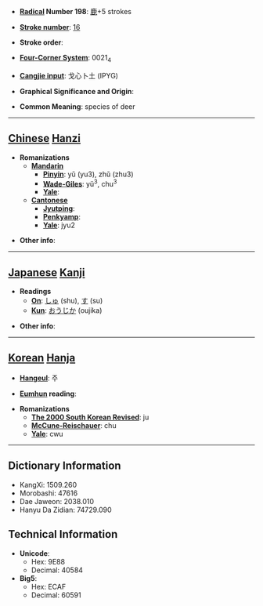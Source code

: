 * '''[[Wiktionary:Chinese radical index| Radical]] Number 198''': [[Wiktionary:Chinese radical index 鹿|鹿]]+5 strokes

* '''[[Wiktionary:Chinese total strokes index|Stroke number]]''': [[Wiktionary:Chinese total strokes index 16|16]]

* '''Stroke order''': 

* '''[[Wiktionary:Chinese four corner index|Four-Corner System]]''': 0021<sub>4</sub>

* '''[[Wiktionary:Chinese Cangjie index|Cangjie input]]''': 戈心卜土 (IPYG)

* '''Graphical Significance and Origin''': 

* '''Common Meaning''': species of deer

----

== [[Chinese]] [[Hanzi]] ==

* '''Romanizations'''
** '''[[Mandarin]]'''
*** '''[[Pinyin]]''': yǔ (yu3), zhǔ (zhu3)
*** '''[[Wade-Giles]]''': yü<sup>3</sup>, chu<sup>3</sup>
*** '''[[Yale]]''': 
** '''[[Cantonese]]'''
*** '''[[Jyutping]]''':
*** '''[[Penkyamp]]''': 
*** '''[[Yale]]''': jyu2

* '''Other info''': 

----

== [[Japanese]] [[Kanji]] ==

* '''Readings'''
** '''[[On]]''': [[しゅ]] (shu), [[す]] (su)
** '''[[Kun]]''': [[おうじか]] (oujika)

* '''Other info''':  

----

== [[Korean]] [[Hanja]] ==

* '''[[Hangeul]]''': 주

* '''[[Eumhun]] reading''': 

* '''Romanizations'''
** '''[[The 2000 South Korean Revised Romanization|The 2000 South Korean Revised]]''': ju
** '''[[McCune-Reischauer]]''': chu
** '''[[Yale]]''': cwu

----

== Dictionary Information ==

* KangXi: 1509.260
* Morobashi: 47616
* Dae Jaweon: 2038.010
* Hanyu Da Zidian: 74729.090

== Technical Information ==

* '''Unicode''':
** Hex: 9E88
** Decimal: 40584
* '''Big5''':
** Hex: ECAF
** Decimal: 60591
